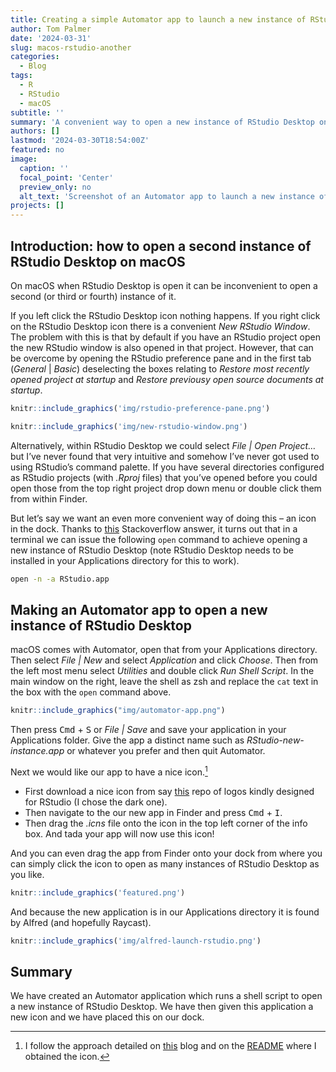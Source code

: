 ```yaml
---
title: Creating a simple Automator app to launch a new instance of RStudio Desktop on macOS
author: Tom Palmer
date: '2024-03-31'
slug: macos-rstudio-another
categories:
  - Blog
tags:
  - R
  - RStudio
  - macOS
subtitle: ''
summary: 'A convenient way to open a new instance of RStudio Desktop on macOS.'
authors: []
lastmod: '2024-03-30T18:54:00Z'
featured: no
image:
  caption: ''
  focal_point: 'Center'
  preview_only: no
  alt_text: 'Screenshot of an Automator app to launch a new instance of RStudio Desktop in the macOS dock.'
projects: []
---
```


## Introduction: how to open a second instance of RStudio Desktop on macOS

On macOS when RStudio Desktop is open it can be inconvenient to open a second (or third or fourth) instance of it.

If you left click the RStudio Desktop icon nothing happens. If you right click on the RStudio Desktop icon there is a convenient *New RStudio Window*. The problem with this is that by default if you have an RStudio project open the new RStudio window is also opened in that project. However, that can be overcome by opening the RStudio preference pane and in the first tab (*General* | *Basic*) deselecting the boxes relating to *Restore most recently opened project at startup* and *Restore previousy open source documents at startup*.

```r
knitr::include_graphics('img/rstudio-preference-pane.png')
```

```r
knitr::include_graphics('img/new-rstudio-window.png')
```

Alternatively, within RStudio Desktop we could select *File | Open Project...* but I've never found that very intuitive and somehow I've never got used to using RStudio's command palette.
If you have several directories configured as RStudio projects (with *.Rproj* files) that you've opened before you could open those from the top right project drop down menu or double click them from within Finder.

But let's say we want an even more convenient way of doing this -- an icon in the dock. Thanks to [this](https://stackoverflow.com/a/40673644) Stackoverflow answer, it turns out that in a terminal we can issue the following `open` command to achieve opening a new instance of RStudio Desktop (note RStudio Desktop needs to be installed in your Applications directory for this to work).

```bash
open -n -a RStudio.app
```

## Making an Automator app to open a new instance of RStudio Desktop

macOS comes with Automator, open that from your Applications directory.
Then select *File | New* and select *Application* and click *Choose*.
Then from the left most menu select *Utilities* and double click *Run Shell Script*.
In the main window on the right, leave the shell as zsh and replace the `cat` text in the box with the `open` command above.

```r
knitr::include_graphics("img/automator-app.png")
```

Then press <kbd>Cmd</kbd> + <kbd>S</kbd> or *File | Save* and save your application in your Applications folder.
Give the app a distinct name such as *RStudio-new-instance.app* or whatever you prefer and then quit Automator.

Next we would like our app to have a nice icon.^[I follow the approach detailed on [this](https://www.idownloadblog.com/2023/01/19/how-to-change-app-icons-mac/) blog and on the [README](https://github.com/amirmasoudabdol/rstudio-icons/tree/main?tab=readme-ov-file#usage) where I obtained the icon.]

* First download a nice icon from say [this](https://github.com/amirmasoudabdol/rstudio-icons/tree/main/Icons/macOS/Rectangle) repo of logos kindly designed for RStudio (I chose the dark one).
* Then navigate to the our new app in Finder and press <kbd>Cmd</kbd> + <kbd>I</kbd>.
* Then drag the *.icns* file onto the icon in the top left corner of the info box.
And tada your app will now use this icon!

And you can even drag the app from Finder onto your dock from where you can simply click the icon to open as many instances of RStudio Desktop as you like.

```r
knitr::include_graphics('featured.png')
```

And because the new application is in our Applications directory it is found by Alfred (and hopefully Raycast).

```r
knitr::include_graphics('img/alfred-launch-rstudio.png')
```

## Summary

We have created an Automator application which runs a shell script to open a new instance of RStudio Desktop. We have then given this application a new icon and we have placed this on our dock.
